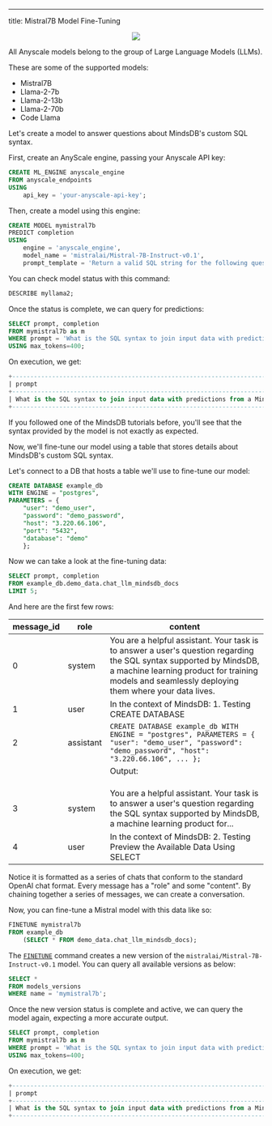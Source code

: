 ---
title: Mistral7B Model Fine-Tuning
<p align="center">
  <img src="https://docs.google.com/drawings/d/e/2PACX-1vTtA4vBzgbVQS9laQf6i5cYQpvP0-trZ5nYt6WJZHw-Iv_TssIWJxlLQnmgiT0SNQadyybSSsA3FH1J/pub?w=955&h=460" />
</p>

All Anyscale models belong to the group of Large Language Models (LLMs). 

<Tip>
These are some of the supported models:

- Mistral7B
- Llama-2-7b
- Llama-2-13b
- Llama-2-70b
- Code Llama


</Tip>

Let's create a model to answer questions about MindsDB's custom SQL syntax.

First, create an AnyScale engine, passing your Anyscale API key:

```sql
CREATE ML_ENGINE anyscale_engine
FROM anyscale_endpoints
USING
    api_key = 'your-anyscale-api-key';
```

Then, create a model using this engine:

```sql
CREATE MODEL mymistral7b
PREDICT completion
USING
    engine = 'anyscale_engine',
    model_name = 'mistralai/Mistral-7B-Instruct-v0.1',
    prompt_template = 'Return a valid SQL string for the following question about MindsDB in-database machine learning: {{prompt}}';
```

You can check model status with this command:

```sql
DESCRIBE myllama2;
```

Once the status is complete, we can query for predictions:

```sql
SELECT prompt, completion
FROM mymistral7b as m
WHERE prompt = 'What is the SQL syntax to join input data with predictions from a MindsDB machine learning model?'
USING max_tokens=400;
```

On execution, we get:

```sql
+---------------------------------------------------------------------------------------------------+------------------------------------------------------------------------------------------------------+
| prompt                                                                                            | completion                                                                                           |
+---------------------------------------------------------------------------------------------------+------------------------------------------------------------------------------------------------------+
| What is the SQL syntax to join input data with predictions from a MindsDB machine learning model? | The SQL syntax is: SELECT * FROM input_data INNER JOIN predictions ON input_data.id = predictions.id |
+---------------------------------------------------------------------------------------------------+------------------------------------------------------------------------------------------------------+
```

If you followed one of the MindsDB tutorials before, you'll see that the syntax provided by the model is not exactly as expected.

Now, we'll fine-tune our model using a table that stores details about MindsDB's custom SQL syntax.

<Info>
Let's connect to a DB that hosts a table we'll use to fine-tune our model:

```sql
CREATE DATABASE example_db
WITH ENGINE = "postgres",
PARAMETERS = {
    "user": "demo_user",
    "password": "demo_password",
    "host": "3.220.66.106",
    "port": "5432",
    "database": "demo"
    };
```

Now we can take a look at the fine-tuning data:

```sql
SELECT prompt, completion
FROM example_db.demo_data.chat_llm_mindsdb_docs
LIMIT 5;
```

And here are the first few rows:

| message_id | role       | content                                                                                                                                                  |
|------------|------------|----------------------------------------------------------------------------------------------------------------------------------------------------------|
| 0          | system     | You are a helpful assistant. Your task is to answer a user's question regarding the SQL syntax supported by MindsDB, a machine learning product for training models and seamlessly deploying them where your data lives.    |
| 1          | user       | In the context of MindsDB: 1. Testing CREATE DATABASE                                                                                                    |
| 2          | assistant  | ``` CREATE DATABASE example_db WITH ENGINE = "postgres", PARAMETERS = { "user": "demo_user", "password": "demo_password", "host": "3.220.66.106", ... }; ``` |
|            |            | Output:                                                                                                                                                  |
|            |            | | status |                                                                                                                                                     |
|            |            | | ------ |                                                                                                                                                     |
|            |            | | Query successfully completed |                                                                                                                         |
| 3          | system     | You are a helpful assistant. Your task is to answer a user's question regarding the SQL syntax supported by MindsDB, a machine learning product for...    |
| 4          | user       | In the context of MindsDB: 2. Testing Preview the Available Data Using SELECT                                                                            |


Notice it is formatted as a series of chats that conform to the standard OpenAI chat format. Every message has a "role" and some "content". By chaining together a series of messages, we can create a conversation.
</Info>

Now, you can fine-tune a Mistral model with this data like so:

```sql
FINETUNE mymistral7b
FROM example_db
    (SELECT * FROM demo_data.chat_llm_mindsdb_docs);
```

The [`FINETUNE`](/sql/api/finetune) command creates a new version of the `mistralai/Mistral-7B-Instruct-v0.1` model. You can query all available versions as below:

```sql
SELECT *
FROM models_versions
WHERE name = 'mymistral7b';
```

Once the new version status is complete and active, we can query the model again, expecting a more accurate output.

```sql
SELECT prompt, completion
FROM mymistral7b as m
WHERE prompt = 'What is the SQL syntax to join input data with predictions from a MindsDB machine learning model?'
USING max_tokens=400;
```

On execution, we get:

```sql
+---------------------------------------------------------------------------------------------------+------------------------------------------------------------------------------------------------------+
| prompt                                                                                            | completion                                                                                           |
+---------------------------------------------------------------------------------------------------+------------------------------------------------------------------------------------------------------+
| What is the SQL syntax to join input data with predictions from a MindsDB machine learning model? | SELECT * FROM mindsdb.models.my_model JOIN mindsdb.input_data_name;                                  |
+---------------------------------------------------------------------------------------------------+------------------------------------------------------------------------------------------------------+
```
